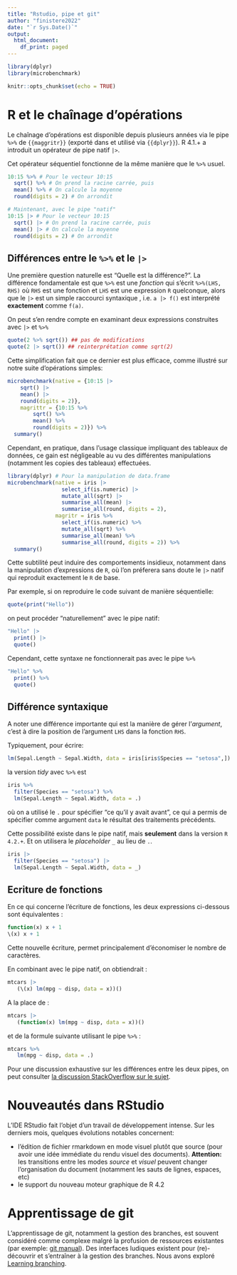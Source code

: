 ```yaml
---
title: "Rstudio, pipe et git"
author: "finistere2022"
date: "`r Sys.Date()`"
output: 
  html_document:
    df_print: paged
---
```


```r
library(dplyr)
library(microbenchmark)
```

```r
knitr::opts_chunk$set(echo = TRUE)
```

# R et le chaînage d'opérations

Le chaînage d'opérations est disponible depuis plusieurs années via le pipe `%>%` de `{{maggritr}}` (exporté dans et utilisé via `{{dplyr}}`). R 4.1.+ a introduit un opérateur de pipe natif `|>`.

Cet opérateur séquentiel fonctionne de la même manière que le `%>%` usuel.

```r
10:15 %>% # Pour le vecteur 10:15
  sqrt() %>% # On prend la racine carrée, puis
  mean() %>% # On calcule la moyenne
  round(digits = 2) # On arrondit
```

```r
# Maintenant, avec le pipe "natif"
10:15 |> # Pour le vecteur 10:15
  sqrt() |> # On prend la racine carrée, puis
  mean() |> # On calcule la moyenne
  round(digits = 2) # On arrondit
```

## Différences entre le `%>%` et le `|>`

Une première question naturelle est "Quelle est la différence?". La différence fondamentale est que `%>%` est une *fonction* qui s'écrit `%>%(LHS, RHS)` où `RHS` est une fonction et `LHS` est une expression `R` quelconque, alors que le `|>` est un simple raccourci syntaxique , i.e. `a |> f()` est interprété **exactement** comme `f(a)`.

On peut s'en rendre compte en examinant deux expressions construites avec `|>` et `%>%`

```r
quote(2 %>% sqrt()) ## pas de modifications
quote(2 |> sqrt()) ## reinterprétation comme sqrt(2)
```

Cette simplification fait que ce dernier est plus efficace, comme illustré sur notre suite d'opérations simples:

```r
microbenchmark(native = {10:15 |>
    sqrt() |> 
    mean() |> 
    round(digits = 2)},
    magrittr = {10:15 %>%
        sqrt() %>%
        mean() %>%
        round(digits = 2)}) %>% 
  summary()
```

Cependant, en pratique, dans l'usage classique impliquant des tableaux de données, ce gain est négligeable au vu des différentes manipulations (notamment les copies des tableaux) effectuées.

```r
library(dplyr) # Pour la manipulation de data.frame
microbenchmark(native = iris |>
                 select_if(is.numeric) |>
                 mutate_all(sqrt) |> 
                 summarise_all(mean) |>
                 summarise_all(round, digits = 2),
               magritr = iris %>% 
                 select_if(is.numeric) %>% 
                 mutate_all(sqrt) %>%  
                 summarise_all(mean) %>% 
                 summarise_all(round, digits = 2)) %>% 
  summary()
```

Cette subtilité peut induire des comportements insidieux, notamment dans la manipulation d'expressions de `R`, où l'on préferera sans doute le `|>` natif qui reproduit exactement le `R` de base.

Par exemple, si on reproduire le code suivant de manière séquentielle:

```r
quote(print("Hello"))
```

on peut procéder "naturellement" avec le pipe natif:

```r
"Hello" |> 
  print() |> 
  quote()
```

Cependant, cette syntaxe ne fonctionnerait pas avec le pipe `%>%`

```r
"Hello" %>% 
  print() %>% 
  quote()
```

## Différence syntaxique

A noter une différence importante qui est la manière de gérer l'*argument*, c'est à dire la position de l'argument `LHS` dans la fonction `RHS`.

Typiquement, pour écrire:

```r
lm(Sepal.Length ~ Sepal.Width, data = iris[iris$Species == "setosa",])
```

la version *tidy* avec `%>%` est

```r
iris %>% 
  filter(Species == "setosa") %>% 
  lm(Sepal.Length ~ Sepal.Width, data = .)
```

où on a utilisé le `.` pour spécifier "ce qu'il y avait avant", ce qui a permis de spécifier comme argument `data` le résultat des traitements précédents.

Cette possibilité existe dans le pipe natif, mais **seulement** dans la version `R 4.2.+`. Et on utilisera le *placeholder* `_` au lieu de `.`.

```r
iris |> 
  filter(Species == "setosa") |> 
  lm(Sepal.Length ~ Sepal.Width, data = _)
```

## Ecriture de fonctions

En ce qui concerne l'écriture de fonctions, les deux expressions ci-dessous sont équivalentes :

```r
function(x) x + 1 
\(x) x + 1
```

Cette nouvelle écriture, permet principalement d'économiser le nombre de caractères.

En combinant avec le pipe natif, on obtiendrait :

```r
mtcars |> 
   (\(x) lm(mpg ~ disp, data = x))() 
```

A la place de :

```r
mtcars |> 
   (function(x) lm(mpg ~ disp, data = x))()
```

et de la formule suivante utilisant le pipe `%>%` :

```r
mtcars %>% 
   lm(mpg ~ disp, data = .)
```

Pour une discussion exhaustive sur les différences entre les deux pipes, on peut consulter [la discussion StackOverflow sur le sujet](https://stackoverflow.com/questions/67633022/what-are-the-differences-between-rs-new-native-pipe-and-the-magrittr-pipe).

# Nouveautés dans RStudio

L'IDE RStudio fait l'objet d'un travail de développement intense. Sur les derniers mois, quelques évolutions notables concernent:

-   l'édition de fichier rmarkdown en mode visuel plutôt que source (pour avoir une idée immédiate du rendu visuel des documents). **Attention:** les transitions entre les modes *source* et *visuel* peuvent changer l'organisation du document (notamment les sauts de lignes, espaces, etc)
-   le support du nouveau moteur graphique de R 4.2

# Apprentissage de git

L'apprentissage de git, notamment la gestion des branches, est souvent considéré comme complexe malgré la profusion de ressources existantes (par exemple: [git manual](https://git-scm.com/docs/user-manual.html)). Des interfaces ludiques existent pour (re)-découvrir et s'entraîner à la gestion des branches. Nous avons exploré [Learning branching](https://learngitbranching.js.org/).